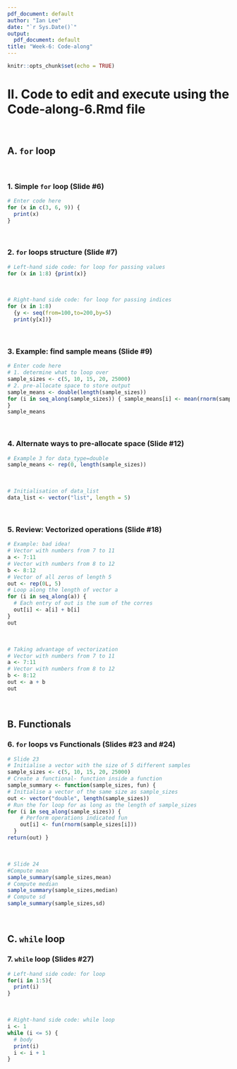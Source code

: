 ```yaml
---
pdf_document: default
author: "Ian Lee"
date: "`r Sys.Date()`"
output:
  pdf_document: default
title: "Week-6: Code-along"
---
```


```r
knitr::opts_chunk$set(echo = TRUE)
```

# II. Code to edit and execute using the Code-along-6.Rmd file 
<br>

## A. `for` loop
<br>

### 1. Simple `for` loop (Slide #6)

```r
# Enter code here
for (x in c(3, 6, 9)) { 
  print(x)
}
```
<br>

### 2. `for` loops structure (Slide #7)

```r
# Left-hand side code: for loop for passing values
for (x in 1:8) {print(x)}
```
<br>
```r
# Right-hand side code: for loop for passing indices
for (x in 1:8)
  {y <- seq(from=100,to=200,by=5) 
  print(y[x])}
```
<br>

### 3. Example: find sample means (Slide #9)

```r
# Enter code here
# 1. determine what to loop over
sample_sizes <- c(5, 10, 15, 20, 25000)
# 2. pre-allocate space to store output 
sample_means <- double(length(sample_sizes))
for (i in seq_along(sample_sizes)) { sample_means[i] <- mean(rnorm(sample_sizes[i]))
}
sample_means
```
<br>

### 4. Alternate ways to pre-allocate space (Slide #12)

```r
# Example 3 for data_type=double
sample_means <- rep(0, length(sample_sizes))
```
<br>

```r
# Initialisation of data_list
data_list <- vector("list", length = 5)
```
<br>

### 5. Review: Vectorized operations (Slide #18)

```r
# Example: bad idea!
# Vector with numbers from 7 to 11 
a <- 7:11
# Vector with numbers from 8 to 12 
b <- 8:12
# Vector of all zeros of length 5 
out <- rep(0L, 5)
# Loop along the length of vector a 
for (i in seq_along(a)) {
  # Each entry of out is the sum of the corres
  out[i] <- a[i] + b[i]
}
out
```
<br>

```r
# Taking advantage of vectorization
# Vector with numbers from 7 to 11 
a <- 7:11
# Vector with numbers from 8 to 12 
b <- 8:12
out <- a + b 
out
```
<br>

## B. Functionals

### 6. `for` loops vs Functionals (Slides #23 and #24)

```r
# Slide 23
# Initialise a vector with the size of 5 different samples
sample_sizes <- c(5, 10, 15, 20, 25000)
# Create a functional- function inside a function 
sample_summary <- function(sample_sizes, fun) {
# Initialise a vector of the same size as sample_sizes
out <- vector("double", length(sample_sizes))
# Run the for loop for as long as the length of sample_sizes 
for (i in seq_along(sample_sizes)) {
    # Perform operations indicated fun
    out[i] <- fun(rnorm(sample_sizes[i]))
  }
return(out) }
```
<br>

```r
# Slide 24
#Compute mean
sample_summary(sample_sizes,mean)
# Compute median
sample_summary(sample_sizes,median)
# Compute sd
sample_summary(sample_sizes,sd)
```
<br>

## C. `while` loop

### 7. `while` loop (Slides #27)

```r
# Left-hand side code: for loop
for(i in 1:5){ 
  print(i)
}
```
<br>

```r
# Right-hand side code: while loop
i <- 1
while (i <= 5) {
  # body
  print(i)
  i <- i + 1 
}
```
<br>


